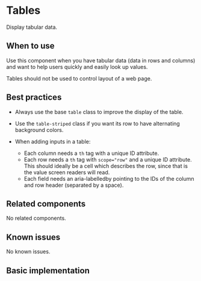 
<Meta of={stories} />

# Tables

Display tabular data.

## When to use

Use this component when you have tabular data (data in rows and columns) and want to 
help users quickly and easily look up values.

Tables should not be used to control layout of a web page.

## Best practices

- Always use the base `table` class to improve the display of the table.

- Use the `table-striped` class if you want its row to have alternating background colors.

- When adding inputs in a table:
    - Each column needs a `th` tag with a unique ID attribute.
    - Each row needs a `th` tag with `scope="row"` and a unique ID attribute. This should ideally be a cell
      which describes the row, since that is the value screen readers will read.
    - Each field needs an aria-labelledby pointing to the IDs of the column and row header (separated by a space).

## Related components

No related components.

## Known issues

No known issues.

## Basic implementation

<Story of={stories.basic} />